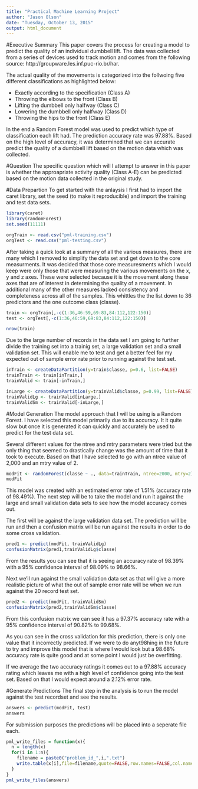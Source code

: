 ```yaml
---
title: "Practical Machine Learning Project"
author: "Jason Olson"
date: "Tuesday, October 13, 2015"
output: html_document
---
```


#Executive Summary
This paper covers the process for creating a model to predict the quality of an individual dumbbell lift. The data was collected from a series of devices used to track motion and comes from the following source: http://groupware.les.inf.puc-rio.br/har. 

The actual quality of the movements is categorized into the follwoing five different classifications as highlighted below:

* Exactly according to the specification (Class A)
* Throwing the elbows to the front (Class B)
* Lifting the dumbbell only halfway (Class C)
* Lowering the dumbbell only halfway (Class D)
* Throwing the hips to the front (Class E)

In the end a Random Forest model was used to predict which type of classification each lift had. The prediction accuracy rate was 97.88%. Based on the high level of accuracy, it was determined that we can accurate predict the quality of a dumbbell lift based on the motion data which was collected.

#Question
The specific question which will I attempt to answer in this paper is whether the approapriate activity quality (Class A-E) can be predicted based on the motion data collected in the original study.

#Data Prepartion
To get started with the anlaysis I first had to import the caret library, set the seed (to make it reproducible) and import the training and test data sets.

```r
library(caret)
library(randomForest)
set.seed(11111)

orgTrain <- read.csv("pml-training.csv")
orgTest <- read.csv("pml-testing.csv")
```

After taking a quick look at a summary of all the various measures, there are many which I removed to simplify the data set and get down to the core measurments. It was decided that those core measuresments which I would keep were only those that were measuring the various movements on the x, y and z axes. These were selected because it is the movement along these axes that are of interest in determining the quality of a movement. In additional many of the other measures lacked consistency and completeness across all of the samples. This whittles the the list down to 36 predictors and the one outcome class (classe).

```r
train <- orgTrain[,-c(1:36,46:59,69:83,84:112,122:150)]
test <- orgTest[,-c(1:36,46:59,69:83,84:112,122:150)]

nrow(train)
```

Due to the large number of records in the data set I am going to further divide the training set into a trainig set, a large validation set and a small validation set. This will enable me to test and get a better feel for my expected out of sample error rate prior to running against the test set.

```r
inTrain <- createDataPartition(y=train$classe, p=0.6, list=FALSE)
trainTrain <- train[inTrain,]
trainValid <- train[-inTrain,]

inLarge <- createDataPartition(y=trainValid$classe, p=0.99, list=FALSE)
trainValidLg <- trainValid[inLarge,]
trainValidSm <- trainValid[-inLarge,]
```

#Model Generation
The model approach that I will be using is a Random Forest. I have selected this model primarily due to its accuracy. It it quite slow but once it is generated it can quickly and accurately be used to predict for the test data set.

Several different values for the ntree and mtry parameters were tried but the only thing that seemed to drastically change was the amount of time that it took to execute. Based on that I have selected to go with an ntree value of 2,000 and an mtry value of 2.

```r
modFit <- randomForest(classe ~ ., data=trainTrain, ntree=2000, mtry=2) 
modFit
```

This model was created with an estimated error rate of 1.51% (accuracy rate of 98.49%). The next step will be to take the model and run it against the large and small validation data sets to see how the model accuracy comes out.

The first will be against the large validation data set. The prediction will be run and then a confusion matrix will be run against the results in order to do some cross validation.

```r
pred1 <- predict(modFit, trainValidLg)
confusionMatrix(pred1,trainValidLg$classe)
```

From the results you can see that it is seeing an accuracy rate of 98.39% with a 95% confidence interval of 98.09% to 98.66%. 

Next we'll run against the small validation data set as that will give a more realistic picture of what the out of sample error rate will be when we run against the 20 record test set.

```r
pred2 <- predict(modFit, trainValidSm)
confusionMatrix(pred2,trainValidSm$classe)
```

From this confusion matrix we can see it has a 97.37% accuracy rate with a 95% confidence interval of 90.82% to 99.68%. 

As you can see in the cross validation for this prediction, there is only one value that it incorrectly predicted. If we were to do anyt98hing in the future to try and improve this model that is where I would look but a 98.68% accuracy rate is quite good and at some point I would just be overfitting.

If we average the two accuracy ratings it comes out to a 97.88% accuracy rating which leaves me with a high level of confidence going into the test set. Based on that I would expect around a 2.12% error rate.

#Generate Predictions
The final step in the analysis is to run the model against the test recordset and see the results.

```r
answers <- predict(modFit, test)
answers
```

For submission purposes the predictions will be placed into a seperate file each.

```r
pml_write_files = function(x){
  n = length(x)
  for(i in 1:n){
    filename = paste0("problem_id_",i,".txt")
    write.table(x[i],file=filename,quote=FALSE,row.names=FALSE,col.names=FALSE)
  }
}
pml_write_files(answers)
```

